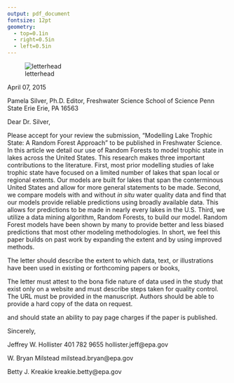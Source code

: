 ```yaml
---
output: pdf_document
fontsize: 12pt
geometry: 
  - top=0.1in
  - right=0.5in
  - left=0.5in
---
```


![letterhead](epa_letterhead.jpg)


April 07, 2015


Pamela Silver, Ph.D.
Editor, Freshwater Science
School of Science
Penn State Erie
Erie, PA  16563

Dear Dr. Silver,

Please accept for your review the submission, "Modelling Lake Trophic State: A Random Forest Approach" to be published in Freshwater Science.  In this article we detail our use of Random Forests to model trophic state in lakes across the United States.  This research makes three important contributions to the literature.  First, most prior modelling studies of lake trophic state have focused on a limited number of lakes that span local or regional extents.  Our models are built for lakes that span the conterminous United States and allow for more general statements to be made.   Second, we compare models with and without *in situ* water quality data and find that our models provide reliable predictions using broadly available data.  This allows for predictions to be made in nearly every lakes in the U.S.  Third, we utilize a data mining algorithm, Random Forests, to build our model.  Random Forest models have been shown by many to provide better and less biased predictions that most other modeling methodologies.  In short, we feel this paper builds on past work by expanding the extent and by using improved methods. 


The letter should describe the extent to which data, text, or illustrations have been used in existing or forthcoming papers or books, 

The letter must attest to the bona fide nature of data used in the study that exist only on a website and must describe steps taken for quality control. The URL must be provided in the manuscript. Authors should be able to provide a hard copy of the data on request.

and should state an ability to pay page charges if the paper is published. 

Sincerely,




Jeffrey W. Hollister
401 782 9655
hollister.jeff@epa.gov

W. Bryan Milstead
milstead.bryan@epa.gov

Betty J. Kreakie
kreakie.betty@epa.gov
